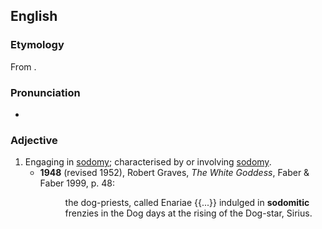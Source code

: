 ==English==

===Etymology===
From {{etyl|la|en}} {{m|la|Sodomiticus}}.

===Pronunciation===
* {{IPA|en|/sɒdəˈmɪtɪk/}}

===Adjective===
{{en-adj}}

# Engaging in [[sodomy]]; characterised by or involving [[sodomy]].
#* '''1948''' (revised 1952), Robert Graves, ''The White Goddess'', Faber & Faber 1999, p. 48:
#*: the dog-priests, called Enariae {{...}} indulged in '''sodomitic''' frenzies in the Dog days at the rising of the Dog-star, Sirius.